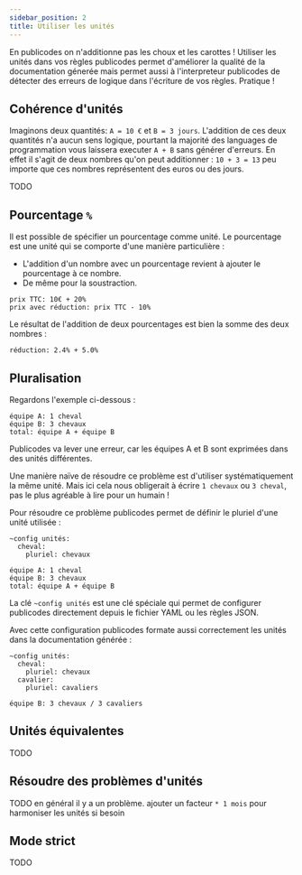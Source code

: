 ```yaml
---
sidebar_position: 2
title: Utiliser les unités
---
```


En publicodes on n'additionne pas les choux et les carottes ! Utiliser les unités dans vos règles publicodes permet d'améliorer la qualité de la documentation génerée mais permet aussi à l'interpreteur publicodes de détecter des erreurs de logique dans l'écriture de vos règles. Pratique !

## Cohérence d'unités

Imaginons deux quantités: `A = 10 €` et `B = 3 jours`. L'addition de ces deux quantités n'a aucun sens logique, pourtant la majorité des languages de programmation vous laissera executer `A + B` sans générer d'erreurs. En effet il s'agit de deux nombres qu'on peut additionner : `10 + 3 = 13` peu importe que ces nombres représentent des euros ou des jours.

TODO

## Pourcentage `%`

Il est possible de spécifier un pourcentage comme unité. Le pourcentage est une unité qui se comporte d'une manière particulière :

- L'addition d'un nombre avec un pourcentage revient à ajouter le pourcentage à ce nombre.
- De même pour la soustraction.

```publicodes
prix TTC: 10€ + 20%
prix avec réduction: prix TTC - 10%
```

Le résultat de l'addition de deux pourcentages est bien la somme des deux nombres :

```publicodes
réduction: 2.4% + 5.0%
```

## Pluralisation

Regardons l'exemple ci-dessous :

```publicodes
équipe A: 1 cheval
équipe B: 3 chevaux
total: équipe A + équipe B
```

Publicodes va lever une erreur, car les équipes A et B sont exprimées dans des unités différentes.

Une manière naïve de résoudre ce problème est d'utiliser systématiquement la même unité. Mais ici cela nous obligerait à écrire `1 chevaux` ou `3 cheval`, pas le plus agréable à lire pour un humain !

Pour résoudre ce problème publicodes permet de définir le pluriel d'une unité utilisée :

```publicodes
~config unités:
  cheval:
    pluriel: chevaux

équipe A: 1 cheval
équipe B: 3 chevaux
total: équipe A + équipe B
```

La clé `~config unités` est une clé spéciale qui permet de configurer publicodes directement depuis le fichier YAML ou les règles JSON.

Avec cette configuration publicodes formate aussi correctement les unités dans la documentation générée :

```publicodes
~config unités:
  cheval:
    pluriel: chevaux
  cavalier:
    pluriel: cavaliers

équipe B: 3 chevaux / 3 cavaliers
```

## Unités équivalentes

TODO

## Résoudre des problèmes d'unités

TODO en général il y a un problème. ajouter un facteur `* 1 mois` pour harmoniser les unités si besoin

## Mode strict

TODO
